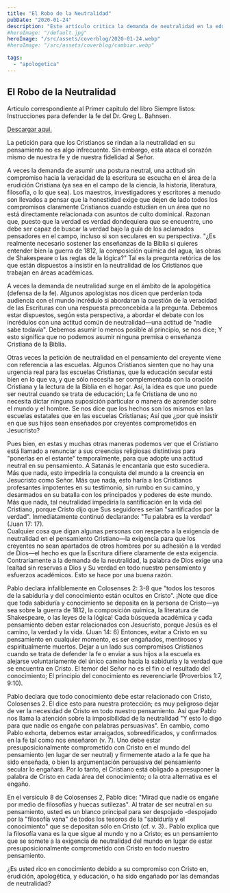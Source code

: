 ```yaml
---
title: "El Robo de la Neutralidad"
pubDate: "2020-01-24"
description: "Este artículo critica la demanda de neutralidad en la educación y el pensamiento cristiano, argumentando que tal postura es imposible y contraria a la fe. Defiende que toda búsqueda de conocimiento debe estar arraigada en la verdad de Cristo, ya que la neutralidad lleva al engaño y al error espiritual."
#heroImage: "/default.jpg"
heroImage: "/src/assets/coverblog/2020-01-24.webp"
#heroImage: "/src/assets/coverblog/cambiar.webp"

tags:
  - "apologetica"
---
```


## El Robo de la Neutralidad

Articulo correspondiente al Primer capitulo del libro Siempre listos: Instrucciones para defender la fe del Dr. Greg L. Bahnsen.

[Descargar aqui.](https://presuposicionalismo.com/libros/)

La petición para que los Cristianos se rindan a la neutralidad en su pensamiento no es algo infrecuente. Sin embargo, esta ataca el corazón mismo de nuestra fe y de nuestra fidelidad al Señor.

A veces la demanda de asumir una postura neutral, una actitud sin compromiso hacia la veracidad de la escritura se escucha en el área de la erudición Cristiana (ya sea en el campo de la ciencia, la historia, literatura, filosofía, o lo que sea). Los maestros, investigadores y escritores a menudo son llevados a pensar que la honestidad exige que dejen de lado todos los compromisos claramente Cristianos cuando estudian en un área que no está directamente relacionada con asuntos de culto dominical. Razonan que, puesto que la verdad es verdad dondequiera que se encuentre, uno debe ser capaz de buscar la verdad bajo la guía de los aclamados pensadores en el campo, incluso si son seculares en su perspectiva. "¿Es realmente necesario sostener las enseñanzas de la Biblia si quieres entender bien la guerra de 1812, la composición química del agua, las obras de Shakespeare o las reglas de la lógica?" Tal es la pregunta retórica de los que están dispuestos a insistir en la neutralidad de los Cristianos que trabajan en áreas académicas.

A veces la demanda de neutralidad surge en el ámbito de la apologética (defensa de la fe). Algunos apologistas nos dicen que perderían toda audiencia con el mundo incrédulo si abordaran la cuestión de la veracidad de las Escrituras con una respuesta preconcebida a la pregunta. Debemos estar dispuestos, según esta perspectiva, a abordar el debate con los incrédulos con una actitud común de neutralidad—una actitud de "nadie sabe todavía". Debemos asumir lo menos posible al principio, se nos dice; Y esto significa que no podemos asumir ninguna premisa o enseñanza Cristiana de la Biblia.

Otras veces la petición de neutralidad en el pensamiento del creyente viene con referencia a las escuelas. Algunos Cristianos sienten que no hay una urgencia real para las escuelas Cristianas, que la educación secular está bien en lo que va, y que sólo necesita ser complementada con la oración Cristiana y la lectura de la Biblia en el hogar. Así, la idea es que uno puede ser neutral cuando se trata de educación; La fe Cristiana de uno no necesita dictar ninguna suposición particular o manera de aprender sobre el mundo y el hombre. Se nos dice que los hechos son los mismos en las escuelas estatales que en las escuelas Cristianas; Así que ¿por qué insistir en que sus hijos sean enseñados por creyentes comprometidos en Jesucristo?

Pues bien, en estas y muchas otras maneras podemos ver que el Cristiano está llamado a renunciar a sus creencias religiosas distintivas para "ponerlas en el estante" temporalmente, para que adopte una actitud neutral en su pensamiento. A Satanás le encantaría que esto sucediera. Más que nada, esto impediría la conquista del mundo a la creencia en Jesucristo como Señor. Más que nada, esto haría a los Cristianos profesantes impotentes en su testimonio, sin rumbo en su camino, y desarmados en su batalla con los principados y poderes de este mundo. Más que nada, tal neutralidad impediría la santificación en la vida del Cristiano, porque Cristo dijo que Sus seguidores serían "santificados por la verdad". Inmediatamente continuó declarando: "Tu palabra es la verdad" (Juan 17: 17).  
Cualquier cosa que digan algunas personas con respecto a la exigencia de neutralidad en el pensamiento Cristiano—la exigencia para que los creyentes no sean apartados de otros hombres por su adhesión a la verdad de Dios—el hecho es que la Escritura difiere claramente de esta exigencia. Contrariamente a la demanda de la neutralidad, la palabra de Dios exige una lealtad sin reservas a Dios y Su verdad en todo nuestro pensamiento y esfuerzos académicos. Esto se hace por una buena razón.

Pablo declara infaliblemente en Colosenses 2: 3-8 que "todos los tesoros de la sabiduría y del conocimiento están ocultos en Cristo". ¡Note que dice que toda sabiduría y conocimiento se deposita en la persona de Cristo—ya sea sobre la guerra de 1812, la composición química, la literatura de Shakespeare, o las leyes de la lógica! Cada búsqueda académica y cada pensamiento deben estar relacionados con Jesucristo, porque Jesús es el camino, la verdad y la vida. (Juan 14: 6) Entonces, evitar a Cristo en su pensamiento en cualquier momento, es ser engañados, mentirosos y espiritualmente muertos. Dejar a un lado sus compromisos Cristianos cuando se trata de defender la fe o enviar a sus hijos a la escuela es alejarse voluntariamente del único camino hacia la sabiduría y la verdad que se encuentra en Cristo. El temor del Señor no es el fin o el resultado del conocimiento; El principio del conocimiento es reverenciarle (Proverbios 1:7, 9:10).

Pablo declara que todo conocimiento debe estar relacionado con Cristo, Colosenses 2. Él dice esto para nuestra protección; es muy peligroso dejar de ver la necesidad de Cristo en todo nuestro pensamiento. Así que Pablo nos llama la atención sobre la imposibilidad de la neutralidad "Y esto lo digo para que nadie os engañe con palabras persuasivas". En cambio, como Pablo exhorta, debemos estar arraigados, sobreedificados, y confirmados en la fe tal como nos enseñaron (v. 7). Uno debe estar presuposicionalmente comprometido con Cristo en el mundo del pensamiento (en lugar de ser neutral) y firmemente atado a la fe que ha sido enseñada, o bien la argumentación persuasiva del pensamiento secular lo engañará. Por lo tanto, el Cristiano está obligado a presuponer la palabra de Cristo en cada área del conocimiento; o la otra alternativa es el engaño.

En el versículo 8 de Colosenses 2, Pablo dice: "Mirad que nadie os engañe por medio de filosofías y huecas sutilezas". Al tratar de ser neutral en su pensamiento, usted es un blanco principal para ser despojado -despojado por la "filosofía vana" de todos los tesoros de la "sabiduría y el conocimiento" que se depositan sólo en Cristo (cf. v. 3).. Pablo explica que la filosofía vana es la que sigue al mundo y no a Cristo; es un pensamiento que se somete a la exigencia de neutralidad del mundo en lugar de estar presuposicionalmente comprometido con Cristo en todo nuestro pensamiento.

¿Es usted rico en conocimiento debido a su compromiso con Cristo en, erudición, apologética, y educación, o ha sido engañado por las demandas de neutralidad?
